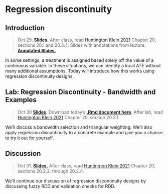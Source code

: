 
# Regression discontinuity


## Introduction

> Oct 29. [**Slides.**](assets/slides/rdd_intro.pdf) After class, read [Huntington Klein 2021](https://theeffectbook.net/ch-RegressionDiscontinuity.html) Chapter 20, sections 20.1 and 20.3.4. Slides with annotations from lecture: [**Annotated Slides.**](assets/slides/rdd_intro_annotated.pdf)

In some settings, a treatment is assigned based solely off the value of a continuous variable. In these situations, we can identify a local ATE without many additional assumptions. Today will introduce how this works using regression discontinuity designs. 

## Lab: Regression Discontinuity - Bandwidth and Examples

> Oct 30 [**Slides**](assets/discussions/rdd_lab_slides.pdf). Download today's [**.Rmd document here**](assets/discussions/rdd_lab.Rmd). After lab, read [Huntington Klein 2021](https://theeffectbook.net/ch-RegressionDiscontinuity.html) Chapter 20, section 20.2.1.

We'll discuss a bandwidth selection and triangular weighting. We'll also apply regression discontinuity to a concrete example and give you a chance to try it out for yourself.

## Discussion

> Oct 31. [**Slides.**]() After class, read [Huntington Klein 2021](https://theeffectbook.net/ch-RegressionDiscontinuity.html) Chapter 20, sections 20.2.2. through 20.2.4.

We'll continue our discussion of regression discontinuity designs by discussing fuzzy RDD and validation checks for RDD.